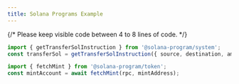 ```yaml
---
title: Solana Programs Example
---
```


{/* Please keep visible code between 4 to 8 lines of code. */}

```ts
import { getTransferSolInstruction } from '@solana-program/system';
const transferSol = getTransferSolInstruction({ source, destination, amount });

import { fetchMint } from '@solana-program/token';
const mintAccount = await fetchMint(rpc, mintAddress);
```
